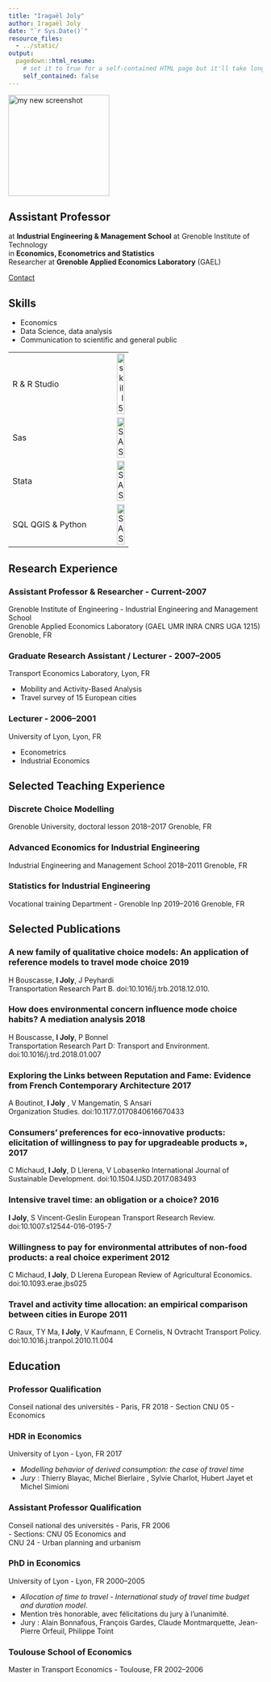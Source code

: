 ```yaml
---
title: "Iragaël Joly"
author: Iragaël Joly
date: "`r Sys.Date()`"
resource_files:
  - ../static/
output:
  pagedown::html_resume:
    # set it to true for a self-contained HTML page but it'll take longer to render
    self_contained: false
---
```




<img alt = 'my new screenshot' width='200' src='/resume/avatar.jpg' />


## Assistant Professor  
at **Industrial Engineering & Management School** at Grenoble Institute of Technology  
in **Economics, Econometrics and Statistics**  
Researcher at **Grenoble Applied Economics Laboratory** (GAEL)

[Contact](/content/Contact)


Skills {#skills}
--------------------------------------------------------------------------------

- Economics
- Data Science, data analysis
- Communication to scientific and general public



|          |              |
|:----------------------|--------------:|
|R & R Studio        |  ![skill5](/resume/skill5.png){width=50%}  |
|Sas                 |  ![SAS](/resume/skill4.png){width=50%}   |
|Stata               | ![SAS](/resume/skill3.png){width=50%}  |
|SQL QGIS & Python   | ![SAS](/resume/skill3.png){width=50%}  |




<!--::: POSITION   -->
Research Experience {data-icon=flask}
--------------------------------------------------------------------------------

### Assistant Professor & Researcher   -   Current-2007

Grenoble Institute of Engineering - Industrial Engineering and Management School  
Grenoble Applied Economics Laboratory (GAEL UMR INRA CNRS UGA 1215)
Grenoble, FR


### Graduate Research Assistant / Lecturer  -  2007--2005

Transport Economics Laboratory,   Lyon, FR

- Mobility and Activity-Based Analysis
- Travel survey of 15 European cities

### Lecturer  -  2006--2001
University of Lyon,  Lyon, FR

- Econometrics
- Industrial Economics

<!--::: TEACHING   -->
Selected Teaching Experience {data-icon=chalkboard-teacher}
--------------------------------------------------------------------------------

### Discrete Choice Modelling

Grenoble University, doctoral lesson
2018--2017   Grenoble, FR

### Advanced Economics for Industrial Engineering

Industrial Engineering and Management School
2018--2011   Grenoble, FR

### Statistics for Industrial Engineering

Vocational training Department - Grenoble Inp
2019--2016    Grenoble, FR




<!--::: PUBLICATIONS   -->

Selected Publications {data-icon=file}
--------------------------------------------------------------------------------

### A new family of qualitative choice models: An application of reference models to travel mode choice **2019**
H Bouscasse, **I Joly**, J Peyhardi  
Transportation Research Part B. doi:10.1016/j.trb.2018.12.010.

### How does environmental concern influence mode choice habits? A mediation analysis  **2018**
H Bouscasse, **I Joly**, P Bonnel  
Transportation Research Part D: Transport and Environment. doi:10.1016/j.trd.2018.01.007

### Exploring the Links between Reputation and Fame: Evidence from French Contemporary Architecture  **2017**
A Boutinot, **I Joly** , V Mangematin, S Ansari  
Organization Studies.  doi:10.1177.0170840616670433

### Consumers' preferences for eco-innovative products: elicitation of willingness to pay for upgradeable products », **2017**
C Michaud, **I Joly**, D Llerena, V Lobasenko
International Journal of Sustainable Development.  doi:10.1504.IJSD.2017.083493

### Intensive travel time: an obligation or a choice?   **2016**
**I Joly**, S Vincent-Geslin
European Transport Research Review. doi:10.1007.s12544-016-0195-7

### Willingness to pay for environmental attributes of non-food products: a real choice experiment  **2012**

C Michaud, **I Joly**, D Llerena
European Review of Agricultural Economics.  doi:10.1093.erae.jbs025

### Travel and activity time allocation: an empirical comparison between cities in Europe  **2011**

C Raux, TY Ma, **I Joly**, V Kaufmann, E Cornelis, N Ovtracht
Transport Policy.   doi:10.1016.j.tranpol.2010.11.004


<!--::: EDUCATION   -->
Education {data-icon=graduation-cap data-concise=true}
--------------------------------------------------------------------------------

### Professor Qualification

Conseil national des universités  -  Paris, FR
2018
   - Section CNU 05 - Economics

### HDR in Economics

University of Lyon  -  Lyon, FR
2017

- *Modelling behavior of derived consumption: the case of travel time*  
- *Jury* : Thierry Blayac, Michel Bierlaire , Sylvie Charlot, Hubert Jayet et Michel Simioni

### Assistant Professor Qualification

Conseil national des universités  -  Paris, FR
2006  
   - Sections: CNU 05 Economics and   
 CNU 24 - Urban planning and urbanism


### PhD in Economics

University of Lyon  -  Lyon, FR
2000--2005

- *Allocation of time to travel - International study of travel time budget and duration model*. 
- Mention très honorable, avec félicitations du jury à l'unanimité.
- Jury : Alain Bonnafous, François Gardes, Claude Montmarquette, Jean-Pierre Orfeuil, Philippe Toint

### Toulouse School of Economics

Master in Transport Economics  -  Toulouse, FR
2002--2006



